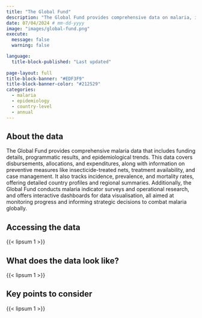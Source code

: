 ```yaml
---
title: "The Global Fund"
description: "The Global Fund provides comprehensive data on malaria, including statistics on infection rates, mortality, and the impact of prevention and treatment programs."
date: 07/04/2024 # mm-dd-yyyy
image: "images/global-fund.png"
execute:
  message: false
  warning: false

language: 
  title-block-published: "Last updated"
  
page-layout: full
title-block-banner: "#EDF3F9"
title-block-banner-color: "#212529"
categories:
  - malaria
  - epidemiology
  - country-level
  - annual
---
```



## About the data

The Global Fund provides comprehensive malaria data that includes funding details, programmatic results, and epidemiological trends. This data covers disbursements, allocations, and expenditures, along with information on preventive measures like insecticide-treated nets, treatment availability, and case management. It also tracks incidence, prevalence, and mortality rates, offering detailed country profiles and regional summaries. Additionally, the Global Fund conducts malaria indicator surveys and operational research, and offers interactive dashboards for data visualisation, all aimed at monitoring progress and informing strategic decisions to combat malaria globally.

## Accessing the data

{{< lipsum 1 >}}

## What does the data look like?

{{< lipsum 1 >}}

## Key points to consider

{{< lipsum 1 >}}